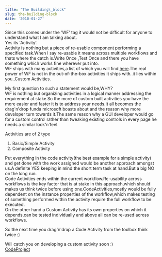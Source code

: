 ```yaml
---
title: "The Building\_block"
slug: the-building-block
date: '2010-01-27'
---
```

Since this comes under the 'WF' tag it would not be difficult for anyone to understand what I am talking about.  
Yes its 'Activity'.  
Activity is nothing but a piece of re-usable component performing a specified task.When I say re-usable it means across multiple workflows and thats where the catch is.Write Once ,Test Once and there you have something which works fine wherever put into.  
WF ships with many activities,a list of which you will find [here](http://msdn.microsoft.com/en-us/library/ms733615.aspx).The real power of WF is not in the out-of-the-box activities it ships with..it lies within you..Custom Activities.

My first question to such a statement would be,WHY?  
WF is nothing but organizing activities in a logical manner addressing the requirement at stake.So the more of custom built activities you have the more easier and faster it is to address your needs.It all becomes the drag'n'drop funda microsoft boasts about and the reason why more developer turn towards it.The same reason why a GUI developer would go for a custom control rather than tweaking existing controls in every page he needs a similar look'n'feel.

Activities are of 2 type

1.  Basic/Simple Activity
2.  Composite Activity

Put everything in the code activity(the best example for a simple activity) and get done with the work assigned would be another approach amongst us.A definite YES keeping in mind the short term task at hand.But a big NO on the long run.  
Code Activities ends within the current workflow.Re-usability across workflows is the key factor that is at stake in this approach,which should makes us think twice before using one.CodeActivities,mostly would be fully dependent on the instance properties of the workflow,which makes testing of something performed within the activity require the full workflow to be executed.  
On the other hand a Custom Activity has its own properties on which it depends,can be tested individually and above all can be re-used across workflows.

So the next time you drag'n'drop a Code Activity from the toolbox think twice :)

Will catch you on developing a custom activity soon :)  
[CodeProject](http://www.codeproject.com/script/Articles/BlogFeedList.aspx?amid=5842203)
